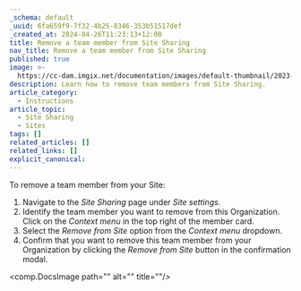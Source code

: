 ```yaml
---
_schema: default
_uuid: 6fa659f9-7f32-4b25-8346-353b51517def
_created_at: 2024-04-26T11:23:13+12:00
title: Remove a team member from Site Sharing
nav_title: Remove a team member from Site Sharing
published: true
image: >-
  https://cc-dam.imgix.net/documentation/images/default-thumbnail/2023-Q4/CloudCannon-Documentation-Thumbnail.png
description: Learn how to remove team members from Site Sharing.
article_category:
  - Instructions
article_topic:
  - Site Sharing
  - Sites
tags: []
related_articles: []
related_links: []
explicit_canonical:
---
```

To remove a team member from your Site:

1. Navigate to the *Site Sharing* page under *Site settings*.
2. Identify the team member you want to remove from this Organization. Click on the *Context menu* in the top right of the member card.
3. Select the *Remove from Site* option from the *Context menu* dropdown.
4. Confirm that you want to remove this team member from your Organization by clicking the *Remove from Site* button in the confirmation modal.

<comp.DocsImage path="" alt="" title=""/>